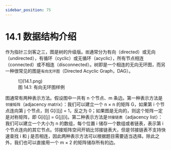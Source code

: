 ```yaml
---
sidebar_position: 75
---
```


# 14.1 数据结构介绍

作为指针三剑客之三，图是树的升级版。`图`通常分为有向（directed）或无向（undirected），有循环（cyclic）或无循环（acyclic），所有节点相连（connected）或不相连（disconnected）。树即是一个相连的无向无环图，而另一种很常见的图是`有向无环图`（Directed Acyclic Graph，DAG）。

<figure>
  <span style={{ display: 'block', width: '20%', margin: '0 auto' }}>
    ![](14.1.png)
  </span>
  <figcaption style={{ textAlign: 'center' }}>图 14.1: 有向无环图样例</figcaption>
</figure>

图通常有两种表示方法。假设图中一共有 n 个节点、m 条边。第一种表示方法是`邻接矩阵`（adjacency matrix）：我们可以建立一个 n × n 的矩阵 G，如果第 i 个节点连向第 j 个节点，则 G[i][j] = 1，反之为 0；如果图是无向的，则这个矩阵一定是对称矩阵，即 G[i][j] = G[j][i]。第二种表示方法是`邻接链表`（adjacency list）：我们可以建立一个大小为 n 的数组，每个位置 i 储存一个数组或者链表，表示第 i 个节点连向的其它节点。邻接矩阵空间开销比邻接链表大，但是邻接链表不支持快速查找 i 和 j 是否相连，因此两种表示方法可以根据题目需要适当选择。除此之外，我们也可以直接用一个 m × 2 的矩阵储存所有的边。